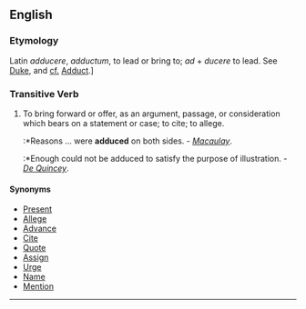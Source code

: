 ==English==

===Etymology===
Latin ''adducere'', ''adductum'', to lead or bring to; ''ad'' + ''ducere'' to lead. See [[Duke]], and [[cf.]] [[Adduct]].] 

===Transitive Verb===

#To bring forward or offer, as an argument, passage, or consideration which bears on a statement or case; to cite; to allege.
#:*Reasons ... were '''adduced''' on both sides. - ''[[Macaulay]]''.
#:*Enough could not be adduced to satisfy the purpose of illustration. - ''[[De Quincey]]''.

====Synonyms====
*[[Present]]
*[[Allege]]
*[[Advance]]
*[[Cite]]
*[[Quote]]
*[[Assign]]
*[[Urge]]
*[[Name]]
*[[Mention]]


----
{{webster}}